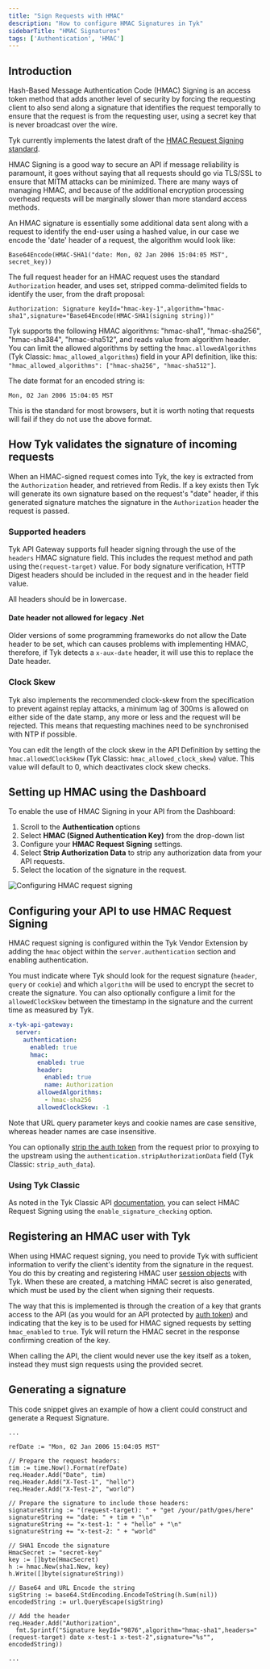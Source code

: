 ```yaml
---
title: "Sign Requests with HMAC"
description: "How to configure HMAC Signatures in Tyk"
sidebarTitle: "HMAC Signatures"
tags: ['Authentication', 'HMAC']
---
```


## Introduction

Hash-Based Message Authentication Code (HMAC) Signing is an access token method that adds another level of security by forcing the requesting client to also send along a signature that identifies the request temporally to ensure that the request is from the requesting user, using a secret key that is never broadcast over the wire.

Tyk currently implements the latest draft of the [HMAC Request Signing standard](http://tools.ietf.org/html/draft-cavage-http-signatures-05).

HMAC Signing is a good way to secure an API if message reliability is paramount, it goes without saying that all requests should go via TLS/SSL to ensure that MITM attacks can be minimized. There are many ways of managing HMAC, and because of the additional encryption processing overhead requests will be marginally slower than more standard access methods.

An HMAC signature is essentially some additional data sent along with a request to identify the end-user using a hashed value, in our case we encode the 'date' header of a request, the algorithm would look like:

```
Base64Encode(HMAC-SHA1("date: Mon, 02 Jan 2006 15:04:05 MST", secret_key))
```

The full request header for an HMAC request uses the standard `Authorization` header, and uses set, stripped comma-delimited fields to identify the user, from the draft proposal:

```
Authorization: Signature keyId="hmac-key-1",algorithm="hmac-sha1",signature="Base64Encode(HMAC-SHA1(signing string))"
```

Tyk supports the following HMAC algorithms: "hmac-sha1", "hmac-sha256", "hmac-sha384", "hmac-sha512”, and reads value from algorithm header. You can limit the allowed algorithms by setting the `hmac.allowedAlgorithms` (Tyk Classic: `hmac_allowed_algorithms`) field in your API definition, like this: `"hmac_allowed_algorithms": ["hmac-sha256", "hmac-sha512"]`.

The date format for an encoded string is:

```
Mon, 02 Jan 2006 15:04:05 MST
```

This is the standard for most browsers, but it is worth noting that requests will fail if they do not use the above format.

## How Tyk validates the signature of incoming requests

When an HMAC-signed request comes into Tyk, the key is extracted from the `Authorization` header, and retrieved from Redis. If a key exists then Tyk will generate its own signature based on the request's "date" header, if this generated signature matches the signature in the `Authorization` header the request is passed.

### Supported headers

Tyk API Gateway supports full header signing through the use of the `headers` HMAC signature field. This includes the request method and path using the`(request-target)` value. For body signature verification, HTTP Digest headers should be included in the request and in the header field value.


<Note>
All headers should be in lowercase.
</Note>


#### Date header not allowed for legacy .Net

Older versions of some programming frameworks do not allow the Date header to be set, which can causes problems with implementing HMAC, therefore, if Tyk detects a `x-aux-date` header, it will use this to replace the Date header.

### Clock Skew

Tyk also implements the recommended clock-skew from the specification to prevent against replay attacks, a minimum lag of 300ms is allowed on either side of the date stamp, any more or less and the request will be rejected. This means that requesting machines need to be synchronised with NTP if possible.

You can edit the length of the clock skew in the API Definition by setting the `hmac.allowedClockSkew` (Tyk Classic: `hmac_allowed_clock_skew`) value. This value will default to 0, which deactivates clock skew checks.

## Setting up HMAC using the Dashboard

To enable the use of HMAC Signing in your API from the Dashboard:

1. Scroll to the **Authentication** options
2. Select **HMAC (Signed Authentication Key)** from the drop-down list
3. Configure your **HMAC Request Signing** settings.
4. Select **Strip Authorization Data** to strip any authorization data from your API requests.
5. Select the location of the signature in the request.

<img src="/img/dashboard/api-designer/tyk-oas-hmac-auth-settings.png" alt="Configuring HMAC request signing" />

## Configuring your API to use HMAC Request Signing

HMAC request signing is configured within the Tyk Vendor Extension by adding the `hmac` object within the `server.authentication` section and enabling authentication.

You must indicate where Tyk should look for the request signature (`header`, `query` or `cookie`) and which `algorithm` will be used to encrypt the secret to create the signature. You can also optionally configure a limit for the `allowedClockSkew` between the timestamp in the signature and the current time as measured by Tyk. 

```yaml
x-tyk-api-gateway:
  server:
    authentication:
      enabled: true
      hmac:
        enabled: true
        header:
          enabled: true
          name: Authorization
        allowedAlgorithms:
          - hmac-sha256
        allowedClockSkew: -1
```

Note that URL query parameter keys and cookie names are case sensitive, whereas header names are case insensitive.

You can optionally [strip the auth token](/docs3/api-management/client-authentication#managing-authorization-data) from the request prior to proxying to the upstream using the `authentication.stripAuthorizationData` field  (Tyk Classic: `strip_auth_data`).

### Using Tyk Classic

As noted in the Tyk Classic API [documentation](/docs3/api-management/gateway-config-tyk-classic#configuring-authentication-for-tyk-classic-apis), you can select HMAC Request Signing using the `enable_signature_checking` option. 

## Registering an HMAC user with Tyk

When using HMAC request signing, you need to provide Tyk with sufficient information to verify the client's identity from the signature in the request. You do this by creating and registering HMAC user [session objects](/docs3/api-management/policies#what-is-a-session-object) with Tyk. When these are created, a matching HMAC secret is also generated, which must be used by the client when signing their requests.

The way that this is implemented is through the creation of a key that grants access to the API (as you would for an API protected by [auth token](/docs3/api-management/authentication/bearer-token)) and indicating that the key is to be used for HMAC signed requests by setting `hmac_enabled` to `true`. Tyk will return the HMAC secret in the response confirming creation of the key.

When calling the API, the client would never use the key itself as a token, instead they must sign requests using the provided secret.

## Generating a signature

This code snippet gives an example of how a client could construct and generate a Request Signature.

```{.copyWrapper}
...

refDate := "Mon, 02 Jan 2006 15:04:05 MST"

// Prepare the request headers:
tim := time.Now().Format(refDate)
req.Header.Add("Date", tim)
req.Header.Add("X-Test-1", "hello")
req.Header.Add("X-Test-2", "world")

// Prepare the signature to include those headers:
signatureString := "(request-target): " + "get /your/path/goes/here"
signatureString += "date: " + tim + "\n"
signatureString += "x-test-1: " + "hello" + "\n"
signatureString += "x-test-2: " + "world"

// SHA1 Encode the signature
HmacSecret := "secret-key"
key := []byte(HmacSecret)
h := hmac.New(sha1.New, key)
h.Write([]byte(signatureString))

// Base64 and URL Encode the string
sigString := base64.StdEncoding.EncodeToString(h.Sum(nil))
encodedString := url.QueryEscape(sigString)

// Add the header
req.Header.Add("Authorization", 
  fmt.Sprintf("Signature keyId="9876",algorithm="hmac-sha1",headers="(request-target) date x-test-1 x-test-2",signature="%s"", encodedString))

...
```
